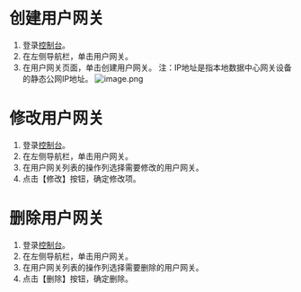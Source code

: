 # 创建用户网关
1. 登录[控制台](https://portal.qiniu.com/qvm/network/customerGateway)。
2. 在左侧导航栏，单击用户网关。
3. 在用户网关页面，单击创建用户网关。
注：IP地址是指本地数据中心网关设备的静态公网IP地址。
![image.png](https://dn-odum9helk.qbox.me/FpjTCr5Fy-EHnCK7QBkMkHBaaoYy)
# 修改用户网关
1. 登录[控制台](https://portal.qiniu.com/qvm/network/customerGateway)。
2. 在左侧导航栏，单击用户网关。
3. 在用户网关列表的操作列选择需要修改的用户网关。
4. 点击【修改】按钮，确定修改项。
# 删除用户网关
1. 登录[控制台](https://portal.qiniu.com/qvm/network/customerGateway)。
2. 在左侧导航栏，单击用户网关。
3. 在用户网关列表的操作列选择需要删除的用户网关。
4. 点击【删除】按钮，确定删除。